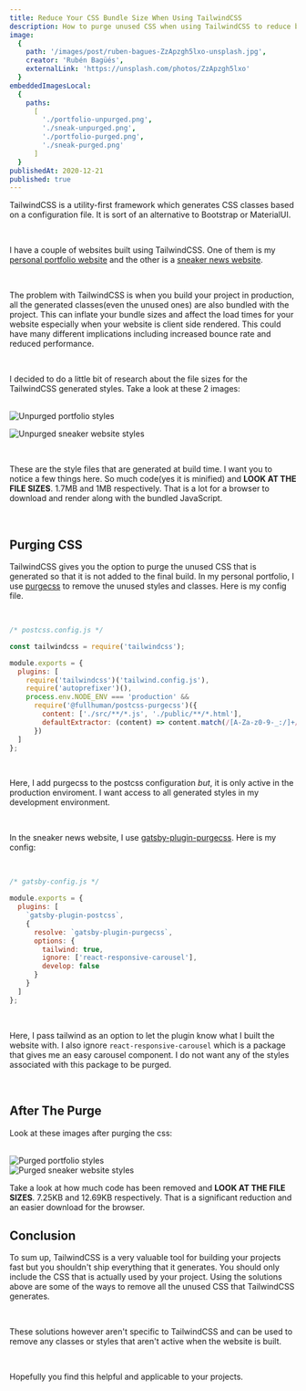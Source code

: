```yaml
---
title: Reduce Your CSS Bundle Size When Using TailwindCSS
description: How to purge unused CSS when using TailwindCSS to reduce bundle size
image:
  {
    path: '/images/post/ruben-bagues-ZzApzgh5lxo-unsplash.jpg',
    creator: 'Rubén Bagüés',
    externalLink: 'https://unsplash.com/photos/ZzApzgh5lxo'
  }
embeddedImagesLocal:
  {
    paths:
      [
        './portfolio-unpurged.png',
        './sneak-unpurged.png',
        './portfolio-purged.png',
        './sneak-purged.png'
      ]
  }
publishedAt: 2020-12-21
published: true
---
```


TailwindCSS is a utility-first framework which generates CSS classes based on a configuration file. It is sort of an alternative to Bootstrap or MaterialUI.

<br />

I have a couple of websites built using TailwindCSS. One of them is my <a href='https://ahmedfaaid.com' target='_blank'>personal portfolio website</a> and the other is a <a href='https://sneakersseur.netlify.app' target='_blank'>sneaker news website</a>.

<br />

The problem with TailwindCSS is when you build your project in production, all the generated classes(even the unused ones) are also bundled with the project. This can inflate your bundle sizes and affect the load times for your website especially when your website is client side rendered. This could have many different implications including increased bounce rate and reduced performance.

<br />

I decided to do a little bit of research about the file sizes for the TailwindCSS generated styles. Take a look at these 2 images:

<br />

<Image src={props.embeddedImagesLocal[0]} alt='Unpurged portfolio styles' />

<br />

<Image
  src={props.embeddedImagesLocal[1]}
  alt='Unpurged sneaker website styles'
/>

<br />

These are the style files that are generated at build time. I want you to notice a few things here. So much code(yes it is minified) and **LOOK AT THE FILE SIZES**. 1.7MB and 1MB respectively. That is a lot for a browser to download and render along with the bundled JavaScript.

<br />

## Purging CSS

TailwindCSS gives you the option to purge the unused CSS that is generated so that it is not added to the final build. In my personal portfolio, I use <a href='https://purgecss.com' target='_blank'>purgecss</a> to remove the unused styles and classes. Here is my config file.

<br />

```javascript
/* postcss.config.js */

const tailwindcss = require('tailwindcss');

module.exports = {
  plugins: [
    require('tailwindcss')('tailwind.config.js'),
    require('autoprefixer')(),
    process.env.NODE_ENV === 'production' &&
      require('@fullhuman/postcss-purgecss')({
        content: ['./src/**/*.js', './public/**/*.html'],
        defaultExtractor: (content) => content.match(/[A-Za-z0-9-_:/]+/g) || []
      })
  ]
};
```

<br />

Here, I add purgecss to the postcss configuration _but_, it is only active in the production enviroment. I want access to all generated styles in my development environment.

<br />

In the sneaker news website, I use <a href='https://www.gatsbyjs.com/plugins/gatsby-plugin-purgecss/' target='_blank'>gatsby-plugin-purgecss</a>. Here is my config:

<br />

```javascript
/* gatsby-config.js */

module.exports = {
  plugins: [
    `gatsby-plugin-postcss`,
    {
      resolve: `gatsby-plugin-purgecss`,
      options: {
        tailwind: true,
        ignore: ['react-responsive-carousel'],
        develop: false
      }
    }
  ]
};
```

<br />

Here, I pass tailwind as an option to let the plugin know what I built the website with. I also ignore `react-responsive-carousel` which is a package that gives me an easy carousel component. I do not want any of the styles associated with this package to be purged.

<br />

## After The Purge

Look at these images after purging the css:

<br />

<Image src={props.embeddedImagesLocal[2]} alt='Purged portfolio styles' />

<br />

<Image src={props.embeddedImagesLocal[2]} alt='Purged sneaker website styles' />

<br />

Take a look at how much code has been removed and **LOOK AT THE FILE SIZES**. 7.25KB and 12.69KB respectively. That is a significant reduction and an easier download for the browser.

## Conclusion

To sum up, TailwindCSS is a very valuable tool for building your projects fast but you shouldn't ship everything that it generates. You should only include the CSS that is actually used by your project. Using the solutions above are some of the ways to remove all the unused CSS that TailwindCSS generates.

<br />

These solutions however aren't specific to TailwindCSS and can be used to remove any classes or styles that aren't active when the website is built.

<br />

Hopefully you find this helpful and applicable to your projects.
